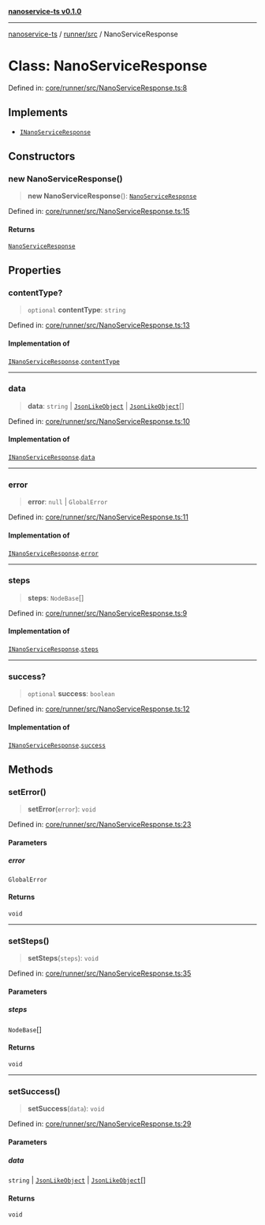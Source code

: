 [**nanoservice-ts v0.1.0**](/docs/ref/README)

***

[nanoservice-ts](/docs/ref/README) / [runner/src](/docs/ref/runner/src/README) / NanoServiceResponse

# Class: NanoServiceResponse

Defined in: [core/runner/src/NanoServiceResponse.ts:8](https://github.com/deskree-inc/nanoservice-ts/blob/3ff7c6796e400e5bcd826090854040c1559068d4/core/runner/src/NanoServiceResponse.ts#L8)

## Implements

- [`INanoServiceResponse`](/docs/ref/runner/src/interfaces/INanoServiceResponse)

## Constructors

### new NanoServiceResponse()

> **new NanoServiceResponse**(): [`NanoServiceResponse`](/docs/ref/runner/src/classes/NanoServiceResponse)

Defined in: [core/runner/src/NanoServiceResponse.ts:15](https://github.com/deskree-inc/nanoservice-ts/blob/3ff7c6796e400e5bcd826090854040c1559068d4/core/runner/src/NanoServiceResponse.ts#L15)

#### Returns

[`NanoServiceResponse`](/docs/ref/runner/src/classes/NanoServiceResponse)

## Properties

### contentType?

> `optional` **contentType**: `string`

Defined in: [core/runner/src/NanoServiceResponse.ts:13](https://github.com/deskree-inc/nanoservice-ts/blob/3ff7c6796e400e5bcd826090854040c1559068d4/core/runner/src/NanoServiceResponse.ts#L13)

#### Implementation of

[`INanoServiceResponse`](/docs/ref/runner/src/interfaces/INanoServiceResponse).[`contentType`](/docs/ref/runner/src/interfaces/INanoServiceResponse#contenttype)

***

### data

> **data**: `string` \| [`JsonLikeObject`](/docs/ref/runner/src/interfaces/JsonLikeObject) \| [`JsonLikeObject`](/docs/ref/runner/src/interfaces/JsonLikeObject)[]

Defined in: [core/runner/src/NanoServiceResponse.ts:10](https://github.com/deskree-inc/nanoservice-ts/blob/3ff7c6796e400e5bcd826090854040c1559068d4/core/runner/src/NanoServiceResponse.ts#L10)

#### Implementation of

[`INanoServiceResponse`](/docs/ref/runner/src/interfaces/INanoServiceResponse).[`data`](/docs/ref/runner/src/interfaces/INanoServiceResponse#data)

***

### error

> **error**: `null` \| `GlobalError`

Defined in: [core/runner/src/NanoServiceResponse.ts:11](https://github.com/deskree-inc/nanoservice-ts/blob/3ff7c6796e400e5bcd826090854040c1559068d4/core/runner/src/NanoServiceResponse.ts#L11)

#### Implementation of

[`INanoServiceResponse`](/docs/ref/runner/src/interfaces/INanoServiceResponse).[`error`](/docs/ref/runner/src/interfaces/INanoServiceResponse#error)

***

### steps

> **steps**: `NodeBase`[]

Defined in: [core/runner/src/NanoServiceResponse.ts:9](https://github.com/deskree-inc/nanoservice-ts/blob/3ff7c6796e400e5bcd826090854040c1559068d4/core/runner/src/NanoServiceResponse.ts#L9)

#### Implementation of

[`INanoServiceResponse`](/docs/ref/runner/src/interfaces/INanoServiceResponse).[`steps`](/docs/ref/runner/src/interfaces/INanoServiceResponse#steps)

***

### success?

> `optional` **success**: `boolean`

Defined in: [core/runner/src/NanoServiceResponse.ts:12](https://github.com/deskree-inc/nanoservice-ts/blob/3ff7c6796e400e5bcd826090854040c1559068d4/core/runner/src/NanoServiceResponse.ts#L12)

#### Implementation of

[`INanoServiceResponse`](/docs/ref/runner/src/interfaces/INanoServiceResponse).[`success`](/docs/ref/runner/src/interfaces/INanoServiceResponse#success)

## Methods

### setError()

> **setError**(`error`): `void`

Defined in: [core/runner/src/NanoServiceResponse.ts:23](https://github.com/deskree-inc/nanoservice-ts/blob/3ff7c6796e400e5bcd826090854040c1559068d4/core/runner/src/NanoServiceResponse.ts#L23)

#### Parameters

##### error

`GlobalError`

#### Returns

`void`

***

### setSteps()

> **setSteps**(`steps`): `void`

Defined in: [core/runner/src/NanoServiceResponse.ts:35](https://github.com/deskree-inc/nanoservice-ts/blob/3ff7c6796e400e5bcd826090854040c1559068d4/core/runner/src/NanoServiceResponse.ts#L35)

#### Parameters

##### steps

`NodeBase`[]

#### Returns

`void`

***

### setSuccess()

> **setSuccess**(`data`): `void`

Defined in: [core/runner/src/NanoServiceResponse.ts:29](https://github.com/deskree-inc/nanoservice-ts/blob/3ff7c6796e400e5bcd826090854040c1559068d4/core/runner/src/NanoServiceResponse.ts#L29)

#### Parameters

##### data

`string` | [`JsonLikeObject`](/docs/ref/runner/src/interfaces/JsonLikeObject) | [`JsonLikeObject`](/docs/ref/runner/src/interfaces/JsonLikeObject)[]

#### Returns

`void`
